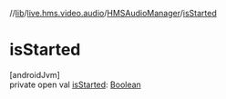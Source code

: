 //[lib](../../../index)/[live.hms.video.audio](../index)/[HMSAudioManager](index)/[isStarted](is-started)

# isStarted

[androidJvm]\
private open val [isStarted](is-started): [Boolean](https://kotlinlang.org/api/latest/jvm/stdlib/kotlin/-boolean/index.html)
